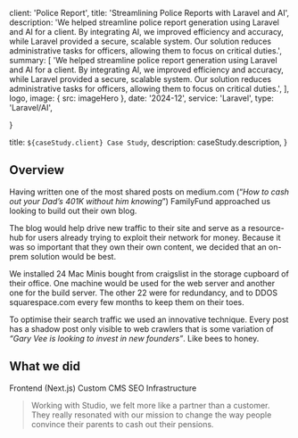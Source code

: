 
  client: 'Police Report',
  title: 'Streamlining Police Reports with Laravel and AI',
  description:
    'We helped streamline police report generation using Laravel and AI for a client. By integrating AI, we improved efficiency and accuracy, while Laravel provided a secure, scalable system. Our solution reduces administrative tasks for officers, allowing them to focus on critical duties.',
  summary: [
    'We helped streamline police report generation using Laravel and AI for a client. By integrating AI, we improved efficiency and accuracy, while Laravel provided a secure, scalable system. Our solution reduces administrative tasks for officers, allowing them to focus on critical duties.',
  ],
  logo,
  image: { src: imageHero },
  date: '2024-12',
  service: 'Laravel',
  type: 'Laravel/AI',

}

  title: `${caseStudy.client} Case Study`,
  description: caseStudy.description,
}

## Overview

Having written one of the most shared posts on medium.com (“_How to cash out your Dad’s 401K without him knowing_”) FamilyFund approached us looking to build out their own blog.

The blog would help drive new traffic to their site and serve as a resource-hub for users already trying to exploit their network for money. Because it was so important that they own their own content, we decided that an on-prem solution would be best.

We installed 24 Mac Minis bought from craigslist in the storage cupboard of their office. One machine would be used for the web server and another one for the build server. The other 22 were for redundancy, and to DDOS squarespace.com every few months to keep them on their toes.

To optimise their search traffic we used an innovative technique. Every post has a shadow post only visible to web crawlers that is some variation of _“Gary Vee is looking to invest in new founders”_. Like bees to honey.

## What we did

<TagList>
  <TagListItem>Frontend (Next.js)</TagListItem>
  <TagListItem>Custom CMS</TagListItem>
  <TagListItem>SEO</TagListItem>
  <TagListItem>Infrastructure</TagListItem>
</TagList>

<Blockquote
  author={{ name: 'Debra Fiscal', role: 'CEO of FamilyFund' }}
  image={{ src: imageDebraFiscal }}
>
  Working with Studio, we felt more like a partner than a customer. They really
  resonated with our mission to change the way people convince their parents to
  cash out their pensions.
</Blockquote>

<StatList>
  <StatListItem value="25%" label="Less traffic" />
  <StatListItem value="10x" label="Page load times" />
  <StatListItem value="15%" label="Higher infra costs" />
  <StatListItem value="$1.2M" label="Legal fees" />
</StatList>
